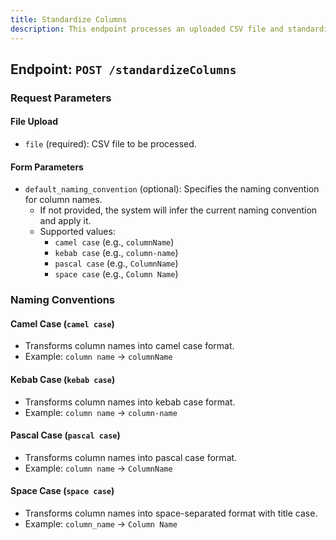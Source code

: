---
title: Standardize Columns
description: This endpoint processes an uploaded CSV file and standardizes column names based on a specified naming convention.
---

## Endpoint: `POST /standardizeColumns`

### Request Parameters

#### File Upload
- `file` (required): CSV file to be processed.

#### Form Parameters
- `default_naming_convention` (optional): Specifies the naming convention for column names.
  - If not provided, the system will infer the current naming convention and apply it.
  - Supported values:
    - `camel case` (e.g., `columnName`)
    - `kebab case` (e.g., `column-name`)
    - `pascal case` (e.g., `ColumnName`)
    - `space case` (e.g., `Column Name`)

### Naming Conventions
#### Camel Case (`camel case`)
- Transforms column names into camel case format.
- Example: `column name` → `columnName`

#### Kebab Case (`kebab case`)
- Transforms column names into kebab case format.
- Example: `column name` → `column-name`

#### Pascal Case (`pascal case`)
- Transforms column names into pascal case format.
- Example: `column name` → `ColumnName`

#### Space Case (`space case`)
- Transforms column names into space-separated format with title case.
- Example: `column_name` → `Column Name`

